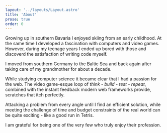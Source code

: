 ```yaml
---
layout: '../layouts/Layout.astro'
title: 'About'
prose: true
order: 0
---
```



<Portrait />

Growing up in southern Bavaria I enjoyed skiing from an early childhood. At
the same time I developed a fascination with computers and video games.
However, during my teenage years I ended up bored with those and discoverd
the satisfaction of writing code myself.

I moved from southern Germany to the Baltic Sea and back again after taking
care of my grandmother for about a decade.

While studying computer science it became clear that I had a passion for the
web. The video game-esque loop of _think - build - test - repeat_, combined with the instant feedback modern web frameworks
provide, scratches that itch perfectly.

Attacking a problem from every angle until I find an efficient solution, while meeting the challenge
of time and budget constraints of the real world can be quite exciting - like a good run in Tetris.

I am grateful for being one of the very few who truly enjoy their
profession.
